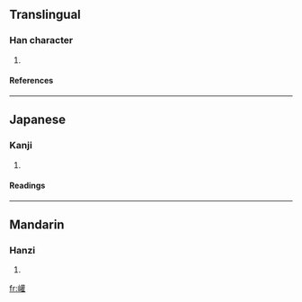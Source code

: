==Translingual==
===Han character===
{{Han char|rn=46|rad=山|as=18|sn=21|four=2471<sub>4</sub>|canj=山廿口土 (UTRG)}}
# {{defn|Han|sort=山18}}
====References====
{{Han ref|kx=0322.350|dkj=08630|dj=0623.030|hdz=10806.100|uh=5DCF|ud=24015|bh=F5CA|bd=62922}}
----
==Japanese==
===Kanji===
{{ja-kanji|grade=|rs=山18}}
# {{defn|Japanese}} 
====Readings====
{{ja-readings|on=[[けん]] (ken), [[げん]] (gen), [[こん]] (kon)|kun=}}
----
==Mandarin==
===Hanzi===
{{cmn-hanzi|pin=[[quán]] (quan2)|wg=ch'üan<sup>2</sup>}}
# {{defn|Mandarin}}

[[fr:巏]]